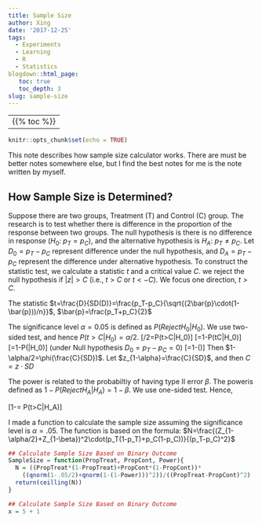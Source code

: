 ```yaml
---
title: Sample Size
author: Xing
date: '2017-12-25'
tags:
  - Experiments
  - Learning
  - R
  - Statistics
blogdown::html_page:
   toc: true
   toc_depth: 3  
slug: sample-size
---
```

---
{{% toc %}}
---

```r
knitr::opts_chunk$set(echo = TRUE)
```

This note describes how sample size calculator works. There are must be better notes somewhere else, but I find the best notes for me is the note written by myself. 

## How Sample Size is Determined?

Suppose there are two groups, Treatment (T) and Control (C) group. The research is to test whether there is difference in the proportion of the response between two groups. The null hypothesis is there is no difference in response ($H_0$: $p_T=p_C$), and the alternative hypothesis is $H_A$: $p_T\neq p_C$. Let $D_0=p_T-p_C$ represent difference under the null hypothesis, and $D_A=p_T-p_C$ represent the difference under alternative hypothesis. To construct the statistic test, we calculate a statistic $t$ and a critical value $C$. we reject the null hypothesis if $|z|>C$ (i.e., $t>C$ or $t<-C$). We focus one direction, $t>C$.

The statistic $t=\frac{D}{SD(D)}=\frac{p_T-p_C}{\sqrt{(2\bar{p}\cdot(1-\bar{p}))/n}}$, $\bar{p}=\frac{p_T+p_C}{2}$


The significance level $\alpha=0.05$ is defined as $P(Reject H_0|H_0)$. We use two-sided test, and hence $P(t>C|H_0)=\alpha/2$.
\[\alpha/2=P(t>C|H_0)\]
\[=1-P(t\leq C|H_0)\]
\[=1-P(\frac{t-D_0}{SD}\leq \frac{C-D_0}{SD}|H_0)\] (under Null hypothesis $D_0=p_T-p_C=0$)
\[=1-\phi(\frac{C}{SD})\]
Then $1-\alpha/2=\phi(\frac{C}{SD})$. Let $z_{1-\alpha}=\frac{C}{SD}$, and then $C=z\cdot SD$

The power is related to the probabiltiy of having type II error $\beta$. The poweris defined as $1-P(Reject H_A|H_A)=1-\beta$. We use one-sided test. Hence,

\[1-\beta = P(t>C|H_A)\]


I made a function to calculate the sample size assuming the significance level is $\alpha= .05$. The function is based on the formula: $N=\frac{(Z_{1-\alpha/2}+Z_{1-\beta})^2\cdot(p_T(1-p_T)+p_C(1-p_C))}{(p_T-p_C)^2}$

```r
## Calculate Sample Size Based on Binary Outcome
SampleSize = function(PropTreat, PropCont, Power){
  N = ((PropTreat*(1-PropTreat)+PropCont*(1-PropCont))*
    ((qnorm(1-.05/2)+qnorm(1-(1-Power)))^2))/((PropTreat-PropCont)^2)
  return(ceilling(N))
}
```

```r
## Calculate Sample Size Based on Binary Outcome
x = 5 + 1
```
